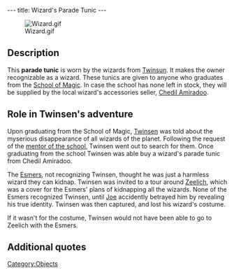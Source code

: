 ---
title: Wizard's Parade Tunic
---

[[Image:Wizard.gif|right]]

{{Quote|
Quote=This parade outfit is accessible only to Twinsun's graduated wizards. It makes you a bona fide magician.|
Character=Official description}}

==Description==
This '''parade tunic''' is worn by the wizards from [[Twinsun]]. It makes the owner recognizable as a wizard. These tunics are given to anyone who graduates from the [[School of Magic]]. In case the school has none left in stock, they will be supplied by the local wizard's accessories seller, [[Chedil Amiradoo]].

==Role in Twinsen's adventure==
Upon graduating from the School of Magic, [[Twinsen]] was told about the myserious disappearance of all wizards of the planet. Following the request of the [[Mentor of the School of Magic|mentor of the school]], Twinsen went out to search for them. Once graduating from the school Twinsen was able buy a wizard's parade tunic from Chedil Amiradoo.

The [[Esmers]], not recognizing Twinsen, thought he was just a harmless wizard they can kidnap. Twinsen was invited to a tour around [[Zeelich]], which was a cover for the Esmers' plans of kidnapping all the wizards. None of the Esmers recognized Twinsen, until [[Joe]] accidently betrayed him by revealing his true identity. Twinsen was then captured, and lost his wizard's costume.

If it wasn't for the costume, Twinsen would not have been able to go to Zeelich with the Esmers.

==Additional quotes==
{{Quote|
Quote=I don't have any spare wizard's parade tunics left. But there is a peddler on the island. I'll contact him and ask him to give you one. Go find him. Also, let your beard grow.|
Character=Mentor of the School of Magic}}
{{Quote|
Quote=You have to find a peddler who lives on the island. I advised him to provide you with a hat and your wizard's parade tunic.|
Character=Mentor of the School of Magic}}
{{Quote|
Quote=Looking for a costume or magic accessories? Well, Chedil Amiradoo has a deal that'll make your head spin. Low, low prices and after-sales service. Currently doing the rounds on your island.|
Character=An advetisement}}
{{Quote|
Quote=Ah, you must be Twinsen. Congratulations for passing your examination. If you want a magician's tunic it'll cost you 50 kashes. We'll throw in a false beard to make you look like an old magician. Interested?|
Character=Chedil Amiradoo}}
{{Quote|
Quote=You just found a parade outfit for the wizards. It'll make you look like an old wizard.|
Character=When Twinsen received the tunic}}

[[Category:Objects]]